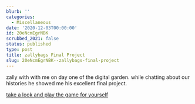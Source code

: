 ```yaml
---
blurb: ''
categories:
  - Miscellaneous
date: '2020-12-03T00:00:00'
id: 20eNcmEgrNBK
scrubbed_2021: false
status: published
type: post
title: zallybags Final Project
slug: 20eNcmEgrNBK--zallybags-final-project
---
```


zally with with me on day one of the digital garden. while chatting about our histories he showed me his excellent final project.

<a href="https://cs.csub.edu/~arodriguez/cs2680/FinalProject/game.html">take a look and play the game for yourself</a>
